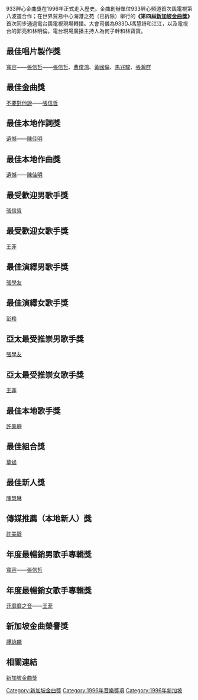 933醉心金曲獎在1996年正式走入歷史。金曲創辦單位933醉心頻道首次輿電視第八波道合作；在世界貿易中心海港之苑（已拆除）舉行的'''《第四屆[[新加坡金曲獎|新加坡金曲獎]]》'''首次同步通過電台輿電視現場轉播。大會司儀為933DJ馮慧詩和江江，以及電視台的郭亮和林明倫。電台現場廣播主持人為何子幹和林寶寶。

==最佳唱片製作獎==
[[寬容|寬容]]——[[張信哲|張信哲]]——[[張信哲|張信哲]]、[[曹俊鴻|曹俊鴻]]、[[黃國倫|黃國倫]]、[[馬兆駿|馬兆駿]]、[[張瀚群|張瀚群]]

==最佳金曲獎==
[[不要對他說|不要對他說]]——[[張信哲|張信哲]]

==最佳本地作詞獎==
[[遺憾|遺憾]]——[[陳佳明|陳佳明]]

==最佳本地作曲獎==
[[遺憾|遺憾]]——[[陳佳明|陳佳明]]

==最受歡迎男歌手獎==
[[張信哲|張信哲]]

==最受歡迎女歌手獎==
[[王菲|王菲]]

==最佳演繹男歌手獎==
[[張學友|張學友]]

==最佳演繹女歌手獎==
[[彭羚|彭羚]]

==亞太最受推崇男歌手獎==
[[張學友|張學友]]

==亞太最受推崇女歌手獎==
[[王菲|王菲]]

==最佳本地歌手獎==
[[許美靜|許美靜]]

==最佳組合獎==
[[草蜢|草蜢]]

==最佳新人獎==
[[陳慧琳|陳慧琳]]

==傳媒推薦（本地新人）獎==
[[許美靜|許美靜]]

==年度最暢銷男歌手專輯獎==
[[寬容|寬容]]——[[張信哲|張信哲]]

==年度最暢銷女歌手專輯獎==
[[菲靡靡之音|菲靡靡之音]]——[[王菲|王菲]]

==新加坡金曲榮譽獎==
[[譚詠麟|譚詠麟]]

==相關連結==
[[新加坡金曲獎|新加坡金曲獎]]

[[Category:新加坡金曲獎|Category:新加坡金曲獎]]
[[Category:1996年音樂獎項|Category:1996年音樂獎項]]
[[Category:1996年新加坡|Category:1996年新加坡]]